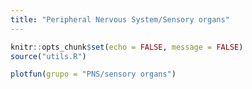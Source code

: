 ```yaml
---
title: "Peripheral Nervous System/Sensory organs"
---
```


```r
knitr::opts_chunk$set(echo = FALSE, message = FALSE)
source("utils.R")
```

```r
plotfun(grupo = "PNS/sensory organs")
```


